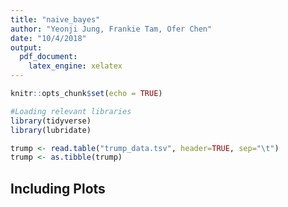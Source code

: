 ```yaml
---
title: "naive_bayes"
author: "Yeonji Jung, Frankie Tam, Ofer Chen"
date: "10/4/2018"
output:
  pdf_document:
    latex_engine: xelatex
---
```


```r
knitr::opts_chunk$set(echo = TRUE)
```


```r
#Loading relevant libraries
library(tidyverse)
library(lubridate)
```

```r
trump <- read.table("trump_data.tsv", header=TRUE, sep="\t")
trump <- as.tibble(trump)

```
## Including Plots



```r

```


